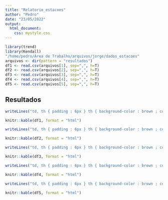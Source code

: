 ```yaml
---
title: "Relatorio_estacoes"
author: "Pedro"
date: "23/05/2022"
output: 
  html_document:
    css: mystyle.css
---
```


```r
library(trend)
library(Kendall)
"/home/pedro/Área de Trabalho/arquivos/jorge/dados_estacoes"
arquivos <- dir(pattern = "resultados")
df1 <- read.csv(arquivos[1], sep=",", h=T)
df2 <- read.csv(arquivos[2], sep=",", h=T)
df3 <- read.csv(arquivos[3], sep=",", h=T)
df4 <- read.csv(arquivos[4], sep=",", h=T)
df5 <- read.csv(arquivos[5], sep=",", h=T)
```

## Resultados
```r
writeLines("td, th { padding : 6px } th { background-color : brown ; color : white; border : 1px solid white; } td { color : brown ; border : 1px solid brown }", con = "mystyle.css")

knitr::kable(df1, format = "html")

```

```r
writeLines("td, th { padding : 6px } th { background-color : brown ; color : white; border : 1px solid white; } td { color : brown ; border : 1px solid brown }", con = "mystyle.css")

knitr::kable(df2, format = "html")

```

```r
writeLines("td, th { padding : 6px } th { background-color : brown ; color : white; border : 1px solid white; } td { color : brown ; border : 1px solid brown }", con = "mystyle.css")

knitr::kable(df3, format = "html")

```

```r
writeLines("td, th { padding : 6px } th { background-color : brown ; color : white; border : 1px solid white; } td { color : brown ; border : 1px solid brown }", con = "mystyle.css")

knitr::kable(df4, format = "html")

```

```r
writeLines("td, th { padding : 6px } th { background-color : brown ; color : white; border : 1px solid white; } td { color : brown ; border : 1px solid brown }", con = "mystyle.css")

knitr::kable(df5, format = "html")

```
